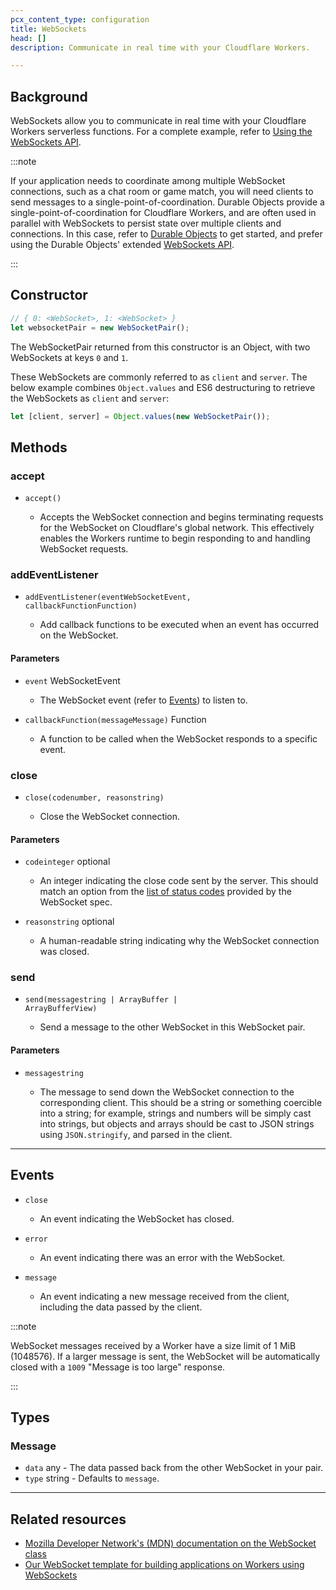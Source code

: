 ```yaml
---
pcx_content_type: configuration
title: WebSockets
head: []
description: Communicate in real time with your Cloudflare Workers.

---
```


## Background

WebSockets allow you to communicate in real time with your Cloudflare Workers serverless functions. For a complete example, refer to [Using the WebSockets API](/workers/examples/websockets/).

:::note


If your application needs to coordinate among multiple WebSocket connections, such as a chat room or game match, you will need clients to send messages to a single-point-of-coordination. Durable Objects provide a single-point-of-coordination for Cloudflare Workers, and are often used in parallel with WebSockets to persist state over multiple clients and connections. In this case, refer to [Durable Objects](/durable-objects/) to get started, and prefer using the Durable Objects' extended [WebSockets API](/durable-objects/api/websockets/).


:::

## Constructor

```js
// { 0: <WebSocket>, 1: <WebSocket> }
let websocketPair = new WebSocketPair();
```

The WebSocketPair returned from this constructor is an Object, with two WebSockets at keys `0` and `1`.

These WebSockets are commonly referred to as `client` and `server`. The below example combines `Object.values` and ES6 destructuring to retrieve the WebSockets as `client` and `server`:

```js
let [client, server] = Object.values(new WebSocketPair());
```

## Methods

### accept



* <code>accept()</code>

  * Accepts the WebSocket connection and begins terminating requests for the WebSocket on Cloudflare's global network. This effectively enables the Workers runtime to begin responding to and handling WebSocket requests.



### addEventListener



* <code>addEventListener(eventWebSocketEvent, callbackFunctionFunction)</code>

  * Add callback functions to be executed when an event has occurred on the WebSocket.



#### Parameters



* `event` WebSocketEvent

  * The WebSocket event (refer to [Events](/workers/runtime-apis/websockets/#events)) to listen to.

* <code>callbackFunction(messageMessage)</code> Function

  * A function to be called when the WebSocket responds to a specific event.



### close



* <code>close(codenumber, reasonstring)</code>

  * Close the WebSocket connection.



#### Parameters



* <code>codeinteger</code> optional

  * An integer indicating the close code sent by the server. This should match an option from the [list of status codes](https://developer.mozilla.org/en-US/docs/Web/API/CloseEvent#status_codes) provided by the WebSocket spec.

* <code>reasonstring</code> optional

  * A human-readable string indicating why the WebSocket connection was closed.



### send



* <code>send(messagestring | ArrayBuffer | ArrayBufferView)</code>

  * Send a message to the other WebSocket in this WebSocket pair.



#### Parameters



* <code>messagestring</code>

  * The message to send down the WebSocket connection to the corresponding client. This should be a string or something coercible into a string; for example, strings and numbers will be simply cast into strings, but objects and arrays should be cast to JSON strings using <code>JSON.stringify</code>, and parsed in the client.



***

## Events



* <code>close</code>
  * An event indicating the WebSocket has closed.

* <code>error</code>
  * An event indicating there was an error with the WebSocket.

* <code>message</code>
  * An event indicating a new message received from the client, including the data passed by the client.



:::note


WebSocket messages received by a Worker have a size limit of 1 MiB (1048576).  If a larger message is sent, the WebSocket will be automatically closed with a `1009` "Message is too large" response.


:::

## Types

### Message



* `data` any - The data passed back from the other WebSocket in your pair.
* `type` string - Defaults to `message`.



***

## Related resources

* [Mozilla Developer Network's (MDN) documentation on the WebSocket class](https://developer.mozilla.org/en-US/docs/Web/API/WebSocket)
* [Our WebSocket template for building applications on Workers using WebSockets](https://github.com/cloudflare/websocket-template)
